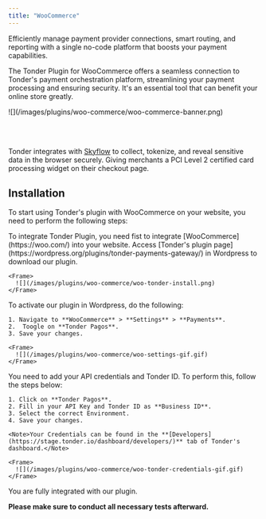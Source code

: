 ```yaml
---
title: "WooCommerce"
---
```


Efficiently manage payment provider connections, smart routing, and reporting with a single no-code platform that boosts your payment capabilities.

The Tonder Plugin for WooCommerce offers a seamless connection to Tonder's payment orchestration platform, streamlining your payment processing and ensuring security. It's an essential tool that can benefit your online store greatly.

<Frame>
  ![](/images/plugins/woo-commerce/woo-commerce-banner.png)
</Frame>

<br></br>

<Info>Tonder integrates with [Skyflow](https://www.skyflow.com/) to collect, tokenize, and reveal sensitive data in the browser securely. Giving merchants a PCI Level 2 certified card processing widget on their checkout page.</Info>

## Installation

To start using Tonder's plugin with WooCommerce on your website, you need to perform the following steps:

<Steps>
  <Step title="Integrate WooCommerce">
    To integrate Tonder Plugin, you need fist to integrate [WooCommerce](https://woo.com/) into your website.

  </Step>
  <Step title="Install the Tonder plugin">
    Access [Tonder's plugin page](https://wordpress.org/plugins/tonder-payments-gateway/) in Wordpress to download our plugin.

    <Frame>
      ![](/images/plugins/woo-commerce/woo-tonder-install.png)
    </Frame>

  </Step>
  <Step title="Activate Tonder's plugin">
    To activate our plugin in Wordpress, do the following:
  
    1. Navigate to **WooCommerce** > **Settings** > **Payments**.
    2.  Toogle on **Tonder Pagos**.
    3. Save your changes.

    <Frame>
      ![](/images/plugins/woo-commerce/woo-settings-gif.gif)
    </Frame>
    
  </Step>
  <Step title="Configure Tonder Pagos">
    You need to add your API credentials and Tonder ID. To perform this, follow the steps below:

    1. Click on **Tonder Pagos**.
    2. Fill in your API Key and Tonder ID as **Business ID**.
    3. Select the correct Environment.
    4. Save your changes.

    <Note>Your Credentials can be found in the **[Developers](https://stage.tonder.io/dashboard/developers/)** tab of Tonder's dashboard.</Note>

    <Frame>
      ![](/images/plugins/woo-commerce/woo-tonder-credentials-gif.gif)
    </Frame>


  </Step>
  <Step title="Done!">
    You are fully integrated with our plugin.
  </Step>
</Steps>

<Tip>**Please make sure to conduct all necessary tests afterward.**</Tip>